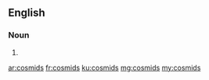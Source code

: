 ==English==

===Noun===
{{head|en|plural}}

# {{plural of|cosmid|lang=en}}

[[ar:cosmids]]
[[fr:cosmids]]
[[ku:cosmids]]
[[mg:cosmids]]
[[my:cosmids]]
